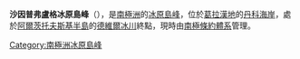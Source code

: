 {{expand|time=2014-01-02T17:25:19+00:00}}
{{unreferenced|time=2014-01-02T17:25:19+00:00}}
{{coord|64|48|S|62|36|W|display=title}}

'''沙因普弗盧格冰原島峰'''（{{lang-en|Scheimpflug Nunatak}}），是[[南極洲|南極洲]]的[[冰原島峰|冰原島峰]]，位於[[葛拉漢地|葛拉漢地]]的[[丹科海岸|丹科海岸]]，處於[[阿爾茨托夫斯基半島|阿爾茨托夫斯基半島]]的[[德維爾冰川|德維爾冰川]]終點，現時由[[南極條約體系|南極條約體系]]管理。

{{DEFAULTSORT:Scheimpflug Nunatak}}
[[Category:南極洲冰原島峰|Category:南極洲冰原島峰]]


{{DancoCoast-geo-stub}}